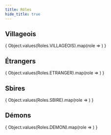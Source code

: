 ```yaml
---
title: Rôles
hide_title: true
---
```



## Villageois

<div style={{display: 'grid', gridTemplateColumns: 'repeat(auto-fit, 180px)'}}>
	{ Object.values(Roles.VILLAGEOIS).map(role => <Role key={role.name} role={role} tile="true" />) }
</div>

## Étrangers

<div style={{display: 'grid', gridTemplateColumns: 'repeat(auto-fit, 180px)'}}>
	{ Object.values(Roles.ETRANGER).map(role => <Role key={role.name} role={role} tile="true" />) }
</div>

## Sbires

<div style={{display: 'grid', gridTemplateColumns: 'repeat(auto-fit, 180px)'}}>
	{ Object.values(Roles.SBIRE).map(role => <Role key={role.name} role={role} tile="true" />) }
</div>

## Démons

<div style={{display: 'grid', gridTemplateColumns: 'repeat(auto-fit, 180px)'}}>
	{ Object.values(Roles.DEMON).map(role => <Role key={role.name} role={role} tile="true" />) }
</div>
